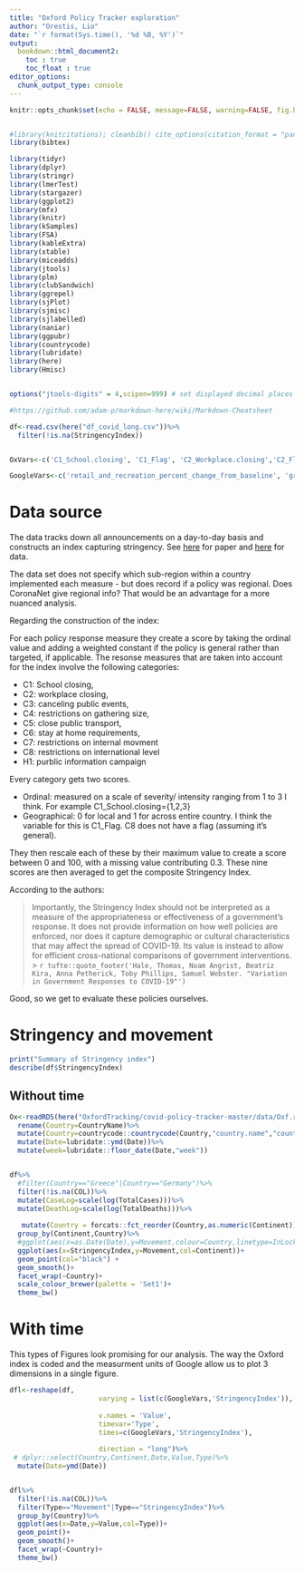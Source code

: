 ```yaml
---
title: "Oxford Policy Tracker exploration"
author: "Orestis, Lio"
date: "`r format(Sys.time(), '%d %B, %Y')`"
output: 
  bookdown::html_document2: 
    toc : true
    toc_float : true
editor_options: 
  chunk_output_type: console
---
```


<style>
p.caption {
  font-size: 0.9em;
  font-style: italic;
  color: grey;
  margin-right: 10%;
  margin-left: 10%;  
  text-align: center;
}
</style>


```r
knitr::opts_chunk$set(echo = FALSE, message=FALSE, warning=FALSE, fig.height = 6, fig.width = 12)


#library(knitcitations); cleanbib() cite_options(citation_format = "pandoc", check.entries=FALSE)
library(bibtex)

library(tidyr)
library(dplyr)
library(stringr)
library(lmerTest)
library(stargazer)
library(ggplot2)
library(mfx)
library(knitr)
library(kSamples)
library(FSA)
library(kableExtra)
library(xtable)
library(miceadds)
library(jtools)
library(plm)
library(clubSandwich)
library(ggrepel)
library(sjPlot)
library(sjmisc)
library(sjlabelled)
library(naniar)
library(ggpubr)
library(countrycode)
library(lubridate)
library(here)
library(Hmisc)


options("jtools-digits" = 4,scipen=999) # set displayed decimal places to 4

#https://github.com/adam-p/markdown-here/wiki/Markdown-Cheatsheet

df<-read.csv(here("df_covid_long.csv"))%>%
  filter(!is.na(StringencyIndex))


OxVars<-c('C1_School.closing', 'C1_Flag', 'C2_Workplace.closing','C2_Flag','C3_Cancel.public.events','C3_Flag','C4_Restrictions.on.gatherings','C4_Flag','C5_Close.public.transport','C6_Stay.at.home.requirements','C6_Flag','C7_Restrictions.on.internal.movement','C7_Flag,C8_International.travel.controls','H1_Public.information.campaigns','H1_Flag')

GoogleVars<-c('retail_and_recreation_percent_change_from_baseline', 'grocery_and_pharmacy_percent_change_from_baseline', 'parks_percent_change_from_baseline', 'transit_stations_percent_change_from_baseline', 'workplaces_percent_change_from_baseline','residential_percent_change_from_baseline','Movement')

```



# Data source

The data tracks down all announcements on a day-to-day basis and constructs an index capturing stringency. 
See [here](https://www.nber.org/papers/w27082){target="_blank"} for paper and [here](https://osf.io/3sn2k/){target="_blank"} for data. 

The data set does not specify which sub-region within a country implemented each measure - but does record if a policy was regional. 
Does CoronaNet give regional info? 
That would be an advantage for a more nuanced analysis. 

Regarding the construction of the index:

For each policy response measure they create a score by taking the ordinal value and adding a weighted constant if the policy is general rather than targeted, if applicable. 
The resonse measures that are taken into account for the index involve the following categories:

* C1: School closing, 
* C2: workplace closing, 
* C3: canceling public events, 
* C4: restrictions on gathering size, 
* C5: close public transport, 
* C6: stay at home requirements,
* C7: restrictions on internal movment
* C8: restrictions on international level 
* H1: purblic information campaign

Every category gets two scores. 

* Ordinal: measured on a scale of severity/ intensity ranging from 1 to 3 I think. For example C1_School.closing={1,2,3} 
* Geographical: 0 for local and 1 for across entire country. I think the variable for this is C1_Flag. C8 does not have a flag (assuming it's general).

They then rescale each of these by their maximum value to create a score between 0 and 100, with a missing value contributing 0.3. 
These nine scores are then averaged to get the composite Stringency Index. 

According to the authors: 

>Importantly, the Stringency Index should not be interpreted as a measure of the
appropriateness or effectiveness of a government's response. It does not provide
information on how well policies are enforced, nor does it capture demographic or
cultural characteristics that may affect the spread of COVID-19. Its value is instead to
allow for efficient cross-national comparisons of government interventions.
>> `r tufte::quote_footer('Hale, Thomas, Noam Angrist, Beatriz Kira, Anna Petherick, Toby
Phillips, Samuel Webster. "Variation in Government Responses to COVID-19"')`


Good, so we get to evaluate these policies ourselves. 




# Stringency and movement


```r
print("Summary of Stringency index")
describe(df$StringencyIndex)
```

## Without time



```r

Ox<-readRDS(here("OxfordTracking/covid-policy-tracker-master/data/Oxf.rds"))%>%
  rename(Country=CountryName)%>%
  mutate(Country=countrycode::countrycode(Country,"country.name","country.name"))%>%
  mutate(Date=lubridate::ymd(Date))%>%
  mutate(week=lubridate::floor_date(Date,"week"))


df%>%
  #filter(Country=="Greece"|Country=="Germany")%>%
  filter(!is.na(COL))%>%
  mutate(CaseLog=scale(log(TotalCases)))%>%
  mutate(DeathLog=scale(log(TotalDeaths)))%>%
  
   mutate(Country = forcats::fct_reorder(Country,as.numeric(Continent))) %>%
  group_by(Continent,Country)%>%
  #ggplot(aes(x=as.Date(Date),y=Movement,colour=Country,linetype=InLock))+
  ggplot(aes(x=StringencyIndex,y=Movement,col=Continent))+
  geom_point(col="black") +
  geom_smooth()+
  facet_wrap(~Country)+
  scale_colour_brewer(palette = 'Set1')+
  theme_bw()

```


# With time

This types of Figures look promising for our analysis. 
The way the Oxford index is coded and the measurment units of Google allow us to plot 3 dimensions in a single figure. 

```r

dfl<-reshape(df, 
                      varying = list(c(GoogleVars,'StringencyIndex')),
                                      
                      v.names = 'Value', 
                      timevar='Type',
                      times=c(GoogleVars,'StringencyIndex'),
                      
                      direction = "long")%>%
 # dplyr::select(Country,Continent,Date,Value,Type)%>%
  mutate(Date=ymd(Date))


dfl%>%
  filter(!is.na(COL))%>%
  filter(Type=="Movement"|Type=="StringencyIndex")%>%
  group_by(Country)%>%
  ggplot(aes(x=Date,y=Value,col=Type))+
  geom_point()+
  geom_smooth()+
  facet_wrap(~Country)+
  theme_bw()
  
  
  

```



